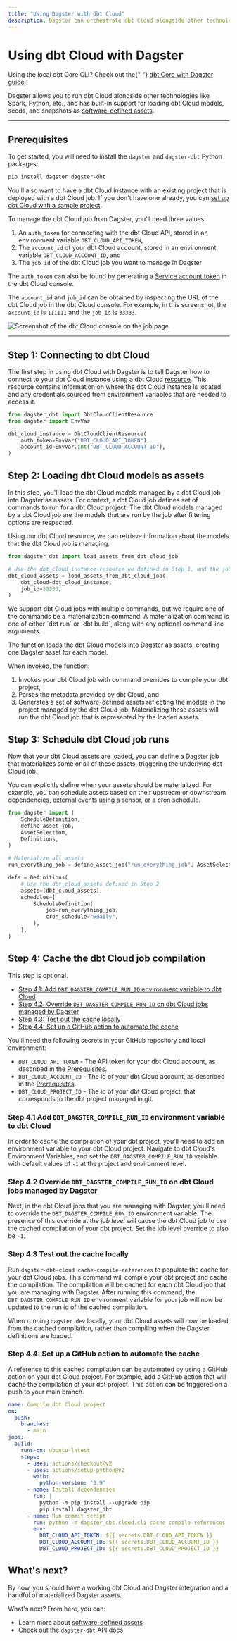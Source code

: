 ```yaml
---
title: "Using Dagster with dbt Cloud"
description: Dagster can orchestrate dbt Cloud alongside other technologies.
---
```


# Using dbt Cloud with Dagster

<Note>
  Using the local dbt Core CLI? Check out the{" "}
  <a href="/integrations/dbt/using-dbt-with-dagster">
    dbt Core with Dagster guide
  </a>
  !
</Note>

Dagster allows you to run dbt Cloud alongside other technologies like Spark, Python, etc., and has built-in support for loading dbt Cloud models, seeds, and snapshots as [software-defined assets](/concepts/assets/software-defined-assets).

---

## Prerequisites

To get started, you will need to install the `dagster` and `dagster-dbt` Python packages:

```bash
pip install dagster dagster-dbt
```

You'll also want to have a dbt Cloud instance with an existing project that is deployed with a dbt Cloud job. If you don't have one already, you can [set up dbt Cloud with a sample project](https://docs.getdbt.com/docs/get-started/getting-started/set-up-dbt-cloud).

To manage the dbt Cloud job from Dagster, you'll need three values:

1. An `auth_token` for connecting with the dbt Cloud API, stored in an environment variable `DBT_CLOUD_API_TOKEN`,
2. The `account_id` of your dbt Cloud account, stored in an environment variable `DBT_CLOUD_ACCOUNT_ID`, and
3. The `job_id` of the dbt Cloud job you want to manage in Dagster

The `auth_token` can also be found by generating a [Service account token](https://docs.getdbt.com/docs/dbt-cloud/dbt-cloud-api/service-tokens) in the dbt Cloud console.

The `account_id` and `job_id` can be obtained by inspecting the URL of the dbt Cloud job in the dbt Cloud console. For example, in this screenshot, the `account_id` is `111111` and the `job_id` is `33333`.

<Image
alt="Screenshot of the dbt Cloud console on the job page."
src="/images/integrations/dbt/dbt_cloud_job_page.png"
width={1055}
height={673}
/>

---

## Step 1: Connecting to dbt Cloud

The first step in using dbt Cloud with Dagster is to tell Dagster how to connect to your dbt Cloud instance using a dbt Cloud [resource](/concepts/resources). This resource contains information on where the dbt Cloud instance is located and any credentials sourced from environment variables that are needed to access it.

```python startafter=start_define_dbt_cloud_instance endbefore=end_define_dbt_cloud_instance file=/integrations/dbt/dbt_cloud.py dedent=4
from dagster_dbt import DbtCloudClientResource
from dagster import EnvVar

dbt_cloud_instance = DbtCloudClientResource(
    auth_token=EnvVar("DBT_CLOUD_API_TOKEN"),
    account_id=EnvVar.int("DBT_CLOUD_ACCOUNT_ID"),
)
```

## Step 2: Loading dbt Cloud models as assets

In this step, you'll load the dbt Cloud models managed by a dbt Cloud job into Dagster as assets. For context, a dbt Cloud job defines set of commands to run for a dbt Cloud project. The dbt Cloud models managed by a dbt Cloud job are the models that are run by the job after filtering options are respected.

Using our dbt Cloud resource, we can retrieve information about the models that the dbt Cloud job is managing.

```python startafter=start_load_assets_from_dbt_cloud_job endbefore=end_load_assets_from_dbt_cloud_job file=/integrations/dbt/dbt_cloud.py dedent=4
from dagster_dbt import load_assets_from_dbt_cloud_job

# Use the dbt_cloud_instance resource we defined in Step 1, and the job_id from Prerequisites
dbt_cloud_assets = load_assets_from_dbt_cloud_job(
    dbt_cloud=dbt_cloud_instance,
    job_id=33333,
)
```

<Note>
  We support dbt Cloud jobs with multiple commands, but we require one of the
  commands be a materialization command. A materialization command is one of
  either `dbt run` or `dbt build`, along with any optional command line
  arguments.
</Note>

The <PyObject module="dagster_dbt" object="load_assets_from_dbt_cloud_job" /> function loads the dbt Cloud models into Dagster as assets, creating one Dagster asset for each model.

When invoked, the function:

1. Invokes your dbt Cloud job with command overrides to compile your dbt project,
2. Parses the metadata provided by dbt Cloud, and
3. Generates a set of software-defined assets reflecting the models in the project managed by the dbt Cloud job. Materializing these assets will run the dbt Cloud job that is represented by the loaded assets.

## Step 3: Schedule dbt Cloud job runs

Now that your dbt Cloud assets are loaded, you can define a Dagster job that materializes some or all of these assets, triggering the underlying dbt Cloud job.

You can explicitly define when your assets should be materialized. For example, you can schedule assets based on their upstream or downstream dependencies, external events using a sensor, or a cron schedule.

```python startafter=start_schedule_dbt_cloud_assets endbefore=end_schedule_dbt_cloud_assets file=/integrations/dbt/dbt_cloud.py dedent=4
from dagster import (
    ScheduleDefinition,
    define_asset_job,
    AssetSelection,
    Definitions,
)

# Materialize all assets
run_everything_job = define_asset_job("run_everything_job", AssetSelection.all())

defs = Definitions(
    # Use the dbt_cloud_assets defined in Step 2
    assets=[dbt_cloud_assets],
    schedules=[
        ScheduleDefinition(
            job=run_everything_job,
            cron_schedule="@daily",
        ),
    ],
)
```

## Step 4: Cache the dbt Cloud job compilation

<Note>This step is optional.</Note>

- [Step 4.1: Add `DBT_DAGSTER_COMPILE_RUN_ID` environment variable to dbt Cloud](#step-41-add-dbt_dagster_compile_run_id-environment-variable-to-dbt-cloud)
- [Step 4.2: Override `DBT_DAGSTER_COMPILE_RUN_ID` on dbt Cloud jobs managed by Dagster](#step-42-override-dbt_dagster_compile_run_id-on-dbt-cloud-jobs-managed-by-dagster)
- [Step 4.3: Test out the cache locally](#step-43-test-out-the-cache-locally)
- [Step 4.4: Set up a GitHub action to automate the cache](#step-44-set-up-a-github-action-to-automate-the-cache)

You'll need the following secrets in your GitHub repository and local environment:

- `DBT_CLOUD_API_TOKEN` - The API token for your dbt Cloud account, as described in the [Prerequisites](#prerequisites).
- `DBT_CLOUD_ACCOUNT_ID` - The id of your dbt Cloud account, as described in the [Prerequisites](#prerequisites).
- `DBT_CLOUD_PROJECT_ID` - The id of your dbt Cloud project, that corresponds to the dbt project managed in git.

### Step 4.1 Add `DBT_DAGSTER_COMPILE_RUN_ID` environment variable to dbt Cloud

In order to cache the compilation of your dbt project, you'll need to add an environment variable to your dbt Cloud project. Navigate to dbt Cloud's Environment Variables, and set the `DBT_DAGSTER_COMPILE_RUN_ID` variable with default values of `-1` at the project and environment level.

### Step 4.2 Override `DBT_DAGSTER_COMPILE_RUN_ID` on dbt Cloud jobs managed by Dagster

Next, in the dbt Cloud jobs that you are managing with Dagster, you'll need to override the `DBT_DAGSTER_COMPILE_RUN_ID` environment variable. The presence of this override at the _job level_ will cause the dbt Cloud job to use the cached compilation of your dbt project. Set the job level override to also be `-1`.

### Step 4.3 Test out the cache locally

Run `dagster-dbt-cloud cache-compile-references` to populate the cache for your dbt Cloud jobs. This command will compile your dbt project and cache the compilation. The compilation will be cached for each dbt Cloud job that you are managing with Dagster. After running this command, the `DBT_DAGSTER_COMPILE_RUN_ID` environment variable for your job will now be updated to the run id of the cached compilation.

When running `dagster dev` locally, your dbt Cloud assets will now be loaded from the cached compilation, rather than compiling when the Dagster definitions are loaded.

### Step 4.4: Set up a GitHub action to automate the cache

A reference to this cached compilation can be automated by using a GitHub action on your dbt Cloud project. For example, add a GitHub action that will cache the compilation of your dbt project. This action can be triggered on a push to your main branch.

```yaml
name: Compile dbt Cloud project
on:
  push:
    branches:
      - main
jobs:
  build:
    runs-on: ubuntu-latest
    steps:
      - uses: actions/checkout@v2
      - uses: actions/setup-python@v2
        with:
          python-version: "3.9"
      - name: Install dependencies
        run: |
          python -m pip install --upgrade pip
          pip install dagster_dbt
      - name: Run commit script
        run: python -m dagster_dbt.cloud.cli cache-compile-references
        env:
          DBT_CLOUD_API_TOKEN: ${{ secrets.DBT_CLOUD_API_TOKEN }}
          DBT_CLOUD_ACCOUNT_ID: ${{ secrets.DBT_CLOUD_ACCOUNT_ID }}
          DBT_CLOUD_PROJECT_ID: ${{ secrets.DBT_CLOUD_PROJECT_ID }}
```

## What's next?

By now, you should have a working dbt Cloud and Dagster integration and a handful of materialized Dagster assets.

What's next? From here, you can:

- Learn more about [software-defined assets](/concepts/assets/software-defined-assets)
- Check out the [`dagster-dbt` API docs](/\_apidocs/libraries/dagster-dbt)
